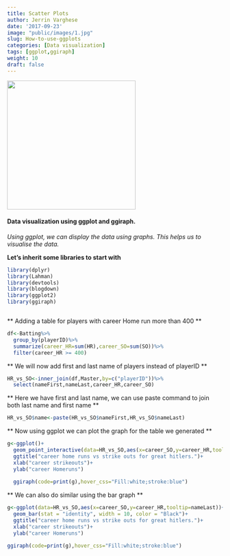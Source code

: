 ```yaml
---
title: Scatter Plots
author: Jerrin Varghese
date: '2017-09-23'
image: "public/images/1.jpg"
slug: How-to-use-ggplots
categories: [Data visualization]
tags: [ggplot,ggiraph]
weight: 10
draft: false
---
```



 <img src="images/2.jpg" width="300"/>
 
#### Data visualization using ggplot and ggiraph.

_Using ggplot, we can display the data using graphs. This helps us to 
visualise the data._

 **Let's inherit some libraries to start with**
 
 
```r
library(dplyr)
library(Lahman) 
library(devtools)
library(blogdown)
library(ggplot2)
library(ggiraph)



```



** Adding a table for players with career Home run more than 400 **

```r
df<-Batting%>%
  group_by(playerID)%>%
  summarize(career_HR=sum(HR),career_SO=sum(SO))%>%
  filter(career_HR >= 400)
```



** We will now add first and last name of players instead of playerID **

```r
HR_vs_SO<-inner_join(df,Master,by=c("playerID"))%>%
  select(nameFirst,nameLast,career_HR,career_SO)
```

** Here we have first and last name, we can use paste 
   command to join both last name and first name **

```r
HR_vs_SO$name<-paste(HR_vs_SO$nameFirst,HR_vs_SO$nameLast)

```

** Now using ggplot we can plot the graph for the table we generated **

```r
g<-ggplot()+
  geom_point_interactive(data=HR_vs_SO,aes(x=career_SO,y=career_HR,tooltip=nameLast,data_id=nameLast))+
  ggtitle("career home runs vs strike outs for great hitlers.")+
  xlab("career strikeouts")+
  ylab("career Homeruns")
  
  ggiraph(code=print(g),hover_css="Fill:white;stroke:blue")
```

** We can also do similar using the bar graph **

```r
g<-ggplot(data=HR_vs_SO,aes(x=career_SO,y=career_HR,tooltip=nameLast))+
  geom_bar(stat = "identity", width = 10, color = "Black")+
  ggtitle("career home runs vs strike outs for great hitlers.")+
  xlab("career strikeouts")+
  ylab("career Homeruns")

ggiraph(code=print(g),hover_css="Fill:white;stroke:blue")
```










